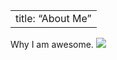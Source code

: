 
---
title: "About Me"
---

Why I am awesome. 
![](/Users/christineiyer/jeffontherocks/IMG_2327.jpg)
